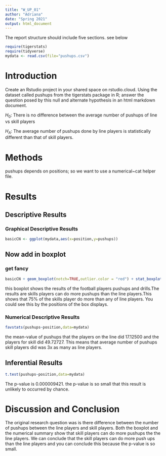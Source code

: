 ```yaml
---
title: "W_UP_01"
author: "Adriana"
date: "Spring 2021"
output: html_document
---
```




The report structure should include five sections.  see below



```r
require(tigerstats)
require(tidyverse)
mydata <- read.csv(file="pushups.csv")
```

# Introduction

<!--In this section you explain what you are trying to show. Where did the data come from? What is the research or other question you are trying to answer?!-->

Create an Rstudio project in your shared space on rstudio.cloud.  Using the dataset called pushups from the tigerstats package in R; answer the question posed by this null and alternate hypothesis in an html markdown document.

$H_0$: There is no difference between the average number of pushups of line vs skill players

$H_A$: The average number of pushups done by line players is statistically different than that of skill players.

# Methods

<!--Decide on your methods: use "variable analysis" or other appropriate descriptors. Make sure to choose at least one graphical method and at least one numerical method.!-->

pushups depends on positions; so we want to use a numerical~cat helper file.


# Results

<!--Divide this section into two sub-sections: One for your descriptive results and one for your inferential results.!-->

## Descriptive Results

### Graphical Descriptive Results

<!--Graphical results here. Make sure to show your code. Provide appropriate labels for axes, giving units if possible, and provide a good title for the graph, too. Use the graphical results to describe the patterns if any that exist in the data as focused toward the research question!-->


```r
basicCN <- ggplot(mydata,aes(x=position,y=pushups))
```
## Now add in boxplot


  
  
### get fancy  

```r
basicCN + geom_boxplot(notch=TRUE,outlier.color = "red") + stat_boxplot(geom ='errorbar') + labs(title="line player vs. skill ")
```

this boxplot shows the results of the football players pushups and drills.The results are skills players can do more pushups than the line players.This shows that 75% of the skills player do more than any of line players. You could see this by the positions of the box displays.

 
### Numerical Descriptive Results



<!--Numerical results go here. Use the numerical results to describe the patterns if any that exist in the data as focused toward the research question!-->

```r
favstats(pushups~position,data=mydata)
```

the mean-value of pushups that the players on the line did 17.12500 and the players for skill did 49.72727. This means that average number of pushups skill players did was 3x as many as line players.

## Inferential Results

<!--State hypothesis clearly. Make sure your discussion of the inferential test covers all the aspects that the test output produces, such as test statistic, p-value etc. Make a decision about the null hypothesis, explain the assumptions on which the selected test/procedure was based, and why the chosen procedure satisfys the assumptions and is appropriate to answer the research question!-->

```r
t.test(pushups~position,data=mydata)
```
The p-value is 0.000009421. the p-value is so small that this result is unlikely to occurred by chance.


# Discussion and Conclusion

<!--Discussion and conclusion here. If you found a relationship be sure to consider whether the relationship occurs because one of the variavbles causes the other, or whether they perhasps are related for some other reason. Watch the chapter 6 videos from the GeorgeTown videos collection.!-->

The original research question was is there difference between the number of pushups between the line players and skill players. Both the boxplot and the numerical summary show that skill players can do more pushups the the line players. We can conclude that the skill players can do more push ups than the line players and you can conclude this because the p-value is so small.